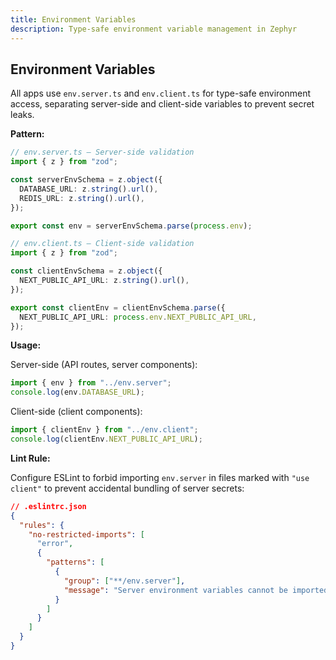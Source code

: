 ```yaml
---
title: Environment Variables
description: Type-safe environment variable management in Zephyr
---
```


## Environment Variables

All apps use `env.server.ts` and `env.client.ts` for type-safe environment access, separating server-side and client-side variables to prevent secret leaks.

**Pattern:**

```typescript
// env.server.ts – Server-side validation
import { z } from "zod";

const serverEnvSchema = z.object({
  DATABASE_URL: z.string().url(),
  REDIS_URL: z.string().url(),
});

export const env = serverEnvSchema.parse(process.env);

// env.client.ts – Client-side validation
import { z } from "zod";

const clientEnvSchema = z.object({
  NEXT_PUBLIC_API_URL: z.string().url(),
});

export const clientEnv = clientEnvSchema.parse({
  NEXT_PUBLIC_API_URL: process.env.NEXT_PUBLIC_API_URL,
});
```

**Usage:**

Server-side (API routes, server components):

```typescript
import { env } from "../env.server";
console.log(env.DATABASE_URL);
```

Client-side (client components):

```typescript
import { clientEnv } from "../env.client";
console.log(clientEnv.NEXT_PUBLIC_API_URL);
```

**Lint Rule:**

Configure ESLint to forbid importing `env.server` in files marked with `"use client"` to prevent accidental bundling of server secrets:

```json
// .eslintrc.json
{
  "rules": {
    "no-restricted-imports": [
      "error",
      {
        "patterns": [
          {
            "group": ["**/env.server"],
            "message": "Server environment variables cannot be imported in client components"
          }
        ]
      }
    ]
  }
}
```